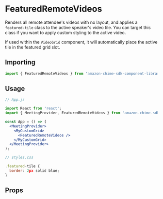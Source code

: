 
<Meta title="SDK Components/FeaturedRemoteVideos" />

# FeaturedRemoteVideos
Renders all remote attendee's videos with no layout, and applies a `featured-tile` class to the active speaker's video tile. You can target this class if you want to apply custom styling to the active video.

If used within the `VideoGrid` component, it will automatically place the active tile in the featured grid slot.

## Importing
```javascript
import { FeaturedRemoteVideos } from 'amazon-chime-sdk-component-library-react';
```

## Usage

```jsx
// App.js

import React from 'react';
import { MeetingProvider, FeaturedRemoteVideos } from 'amazon-chime-sdk-component-library-react';

const App = () => (
  <MeetingProvider>
    <MyCustomGrid>
      <FeaturedRemoteVideos />
    </MyCustomGrid>
  </MeetingProvider>
);

// styles.css

.featured-tile {
  border: 2px solid blue;
}

```

## Props
<Props of={FeaturedRemoteVideos} />
